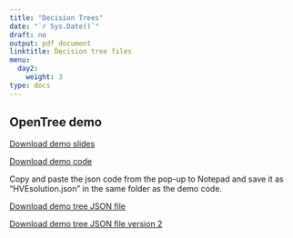 ```yaml
---
title: "Decision Trees"
date: "`r Sys.Date()`"
draft: no
output: pdf_document
linktitle: Decision tree files
menu:
  day2:
    weight: 3
type: docs
---
```



<!-- ## OpenTree demo -->

<!-- [Download demo - Rock Climber Problem](../../../Course_Modularization/Decision trees/Decision Tree RockClimber/decision_tree_RockClimber_CEA_OpenTree.Rmd) -->

<!-- Copy and paste the json code from the pop-up to Notepad and save it as "RockClimberProblem.json". -->

<!-- [Download RockClimber tree.json file](../../../Course_Modularization/Decision trees/Decision Tree RockClimber/RockClimberProblem.json) -->

<!-- ## OpenTree exercise -->

## OpenTree demo

[Download demo slides](../../../Course_Modularization/Decision trees/Slides/CEA and Decision Modeling Overview_with Decision tree slides.pptx)

[Download demo code](../../../Course_Modularization/Decision trees/Decision Tree HVE/solutions/decision_tree_HVE_OpenTree_solutions.Rmd)

Copy and paste the json code from the pop-up to Notepad and save it as "HVEsolution.json" in the same folder as the demo code.

[Download demo tree JSON file](../../../Course_Modularization/Decision trees/Decision Tree HVE/solutions/HVEsolution.json)

[Download demo tree JSON file version 2](../../../Course_Modularization/Decision trees/Decision Tree HVE/solutions/HVEsolution2.json)

<!-- [Download exercise handout](../../../Course_Modularization/Decision trees/Decision Tree HVE/exercise worksheets/decision_tree_HVE_exercise.html) -->

<!-- [Download exercise template](../../../Course_Modularization/Decision trees/Decision Tree HVE/templates/decision_tree_HVE_OpenTree_template.Rmd) -->

<!-- Copy and paste the json code from the pop-up to Notepad and save it as "HVEtemplate.json". -->

<!-- [Download HVEtemplate.json file](../../../Course_Modularization/Decision trees/Decision Tree HVE/templates/HVEtemplate.json) -->

<!-- [Download solutions](../../../Course_Modularization/Decision trees/Decision Tree HVE/solutions/decision_tree_HVE_OpenTree_solutions.Rmd) -->

<!-- [Download solution tree.json file](../../../Course_Modularization/Decision trees/Decision Tree HVE/solutions/HVEsolution.json) -->

<!-- ## Exercise -->

<!-- [Download exercise worksheet](../../../Course_Modularization/Intro, general, packages/DARTH_IndecisivesAnonymous_ModelingExercise.pdf) -->

